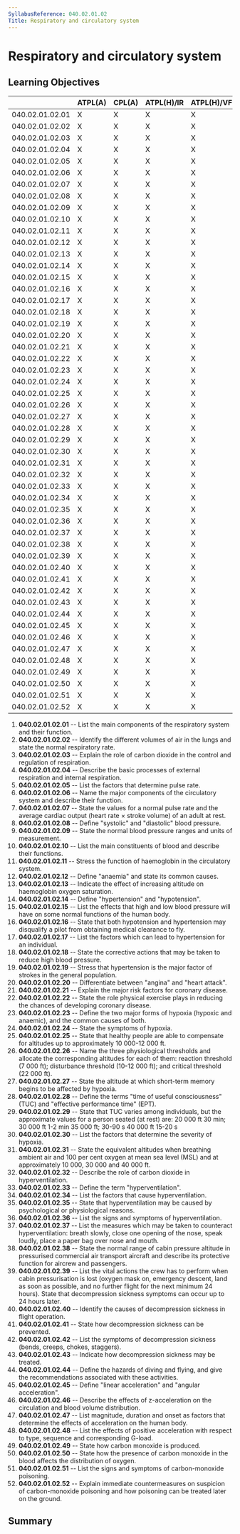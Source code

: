 ```yaml
---
SyllabusReference: 040.02.01.02
Title: Respiratory and circulatory system
---
```


# Respiratory and circulatory system

## Learning Objectives

|                 | ATPL(A) | CPL(A) | ATPL(H)/IR | ATPL(H)/VFR | CPL(H) | IR  | CBIR(A) |
| --------------- | ------- | ------ | ---------- | ----------- | ------ | --- | ------- |
| 040.02.01.02.01 | X       | X      | X          | X           | X      | X   |         |
| 040.02.01.02.02 | X       | X      | X          | X           | X      | X   |         |
| 040.02.01.02.03 | X       | X      | X          | X           | X      | X   |         |
| 040.02.01.02.04 | X       | X      | X          | X           | X      | X   |         |
| 040.02.01.02.05 | X       | X      | X          | X           | X      | X   |         |
| 040.02.01.02.06 | X       | X      | X          | X           | X      | X   |         |
| 040.02.01.02.07 | X       | X      | X          | X           | X      | X   |         |
| 040.02.01.02.08 | X       | X      | X          | X           | X      | X   |         |
| 040.02.01.02.09 | X       | X      | X          | X           | X      | X   |         |
| 040.02.01.02.10 | X       | X      | X          | X           | X      | X   |         |
| 040.02.01.02.11 | X       | X      | X          | X           | X      | X   |         |
| 040.02.01.02.12 | X       | X      | X          | X           | X      | X   |         |
| 040.02.01.02.13 | X       | X      | X          | X           | X      | X   |         |
| 040.02.01.02.14 | X       | X      | X          | X           | X      | X   |         |
| 040.02.01.02.15 | X       | X      | X          | X           | X      | X   |         |
| 040.02.01.02.16 | X       | X      | X          | X           | X      | X   |         |
| 040.02.01.02.17 | X       | X      | X          | X           | X      | X   |         |
| 040.02.01.02.18 | X       | X      | X          | X           | X      | X   |         |
| 040.02.01.02.19 | X       | X      | X          | X           | X      | X   |         |
| 040.02.01.02.20 | X       | X      | X          | X           | X      | X   |         |
| 040.02.01.02.21 | X       | X      | X          | X           | X      | X   |         |
| 040.02.01.02.22 | X       | X      | X          | X           | X      | X   |         |
| 040.02.01.02.23 | X       | X      | X          | X           | X      | X   |         |
| 040.02.01.02.24 | X       | X      | X          | X           | X      | X   |         |
| 040.02.01.02.25 | X       | X      | X          | X           | X      | X   |         |
| 040.02.01.02.26 | X       | X      | X          | X           | X      | X   |         |
| 040.02.01.02.27 | X       | X      | X          | X           | X      | X   |         |
| 040.02.01.02.28 | X       | X      | X          | X           | X      | X   |         |
| 040.02.01.02.29 | X       | X      | X          | X           | X      | X   |         |
| 040.02.01.02.30 | X       | X      | X          | X           | X      | X   |         |
| 040.02.01.02.31 | X       | X      | X          | X           | X      | X   |         |
| 040.02.01.02.32 | X       | X      | X          | X           | X      | X   |         |
| 040.02.01.02.33 | X       | X      | X          | X           | X      | X   |         |
| 040.02.01.02.34 | X       | X      | X          | X           | X      | X   |         |
| 040.02.01.02.35 | X       | X      | X          | X           | X      | X   |         |
| 040.02.01.02.36 | X       | X      | X          | X           | X      | X   |         |
| 040.02.01.02.37 | X       | X      | X          | X           | X      | X   |         |
| 040.02.01.02.38 | X       | X      | X          | X           | X      | X   |         |
| 040.02.01.02.39 | X       | X      | X          | X           | X      | X   |         |
| 040.02.01.02.40 | X       | X      | X          | X           | X      | X   |         |
| 040.02.01.02.41 | X       | X      | X          | X           | X      | X   |         |
| 040.02.01.02.42 | X       | X      | X          | X           | X      | X   |         |
| 040.02.01.02.43 | X       | X      | X          | X           | X      | X   |         |
| 040.02.01.02.44 | X       | X      | X          | X           | X      | X   |         |
| 040.02.01.02.45 | X       | X      | X          | X           | X      | X   | X       |
| 040.02.01.02.46 | X       | X      | X          | X           | X      | X   |         |
| 040.02.01.02.47 | X       | X      | X          | X           | X      | X   | X       |
| 040.02.01.02.48 | X       | X      | X          | X           | X      | X   |         |
| 040.02.01.02.49 | X       | X      | X          | X           | X      | X   |         |
| 040.02.01.02.50 | X       | X      | X          | X           | X      | X   |         |
| 040.02.01.02.51 | X       | X      | X          | X           | X      | X   |         |
| 040.02.01.02.52 | X       | X      | X          | X           | X      | X   |         |

1.  **040.02.01.02.01** -- List the main components of the respiratory system and
    their function.
2.  **040.02.01.02.02** -- Identify the different volumes of air in the lungs and
    state the normal respiratory rate.
3.  **040.02.01.02.03** -- Explain the role of carbon dioxide in the control and
    regulation of respiration.
4.  **040.02.01.02.04** -- Describe the basic processes of external respiration
    and internal respiration.
5.  **040.02.01.02.05** -- List the factors that determine pulse rate.
6.  **040.02.01.02.06** -- Name the major components of the circulatory system
    and describe their function.
7.  **040.02.01.02.07** -- State the values for a normal pulse rate and the
    average cardiac output (heart rate × stroke volume) of an adult at rest.
8.  **040.02.01.02.08** -- Define "systolic" and "diastolic" blood pressure.
9.  **040.02.01.02.09** -- State the normal blood pressure ranges and units of
    measurement.
10. **040.02.01.02.10** -- List the main constituents of blood and describe
    their functions.
11. **040.02.01.02.11** -- Stress the function of haemoglobin in the circulatory
    system.
12. **040.02.01.02.12** -- Define "anaemia" and state its common causes.
13. **040.02.01.02.13** -- Indicate the effect of increasing altitude on
    haemoglobin oxygen saturation.
14. **040.02.01.02.14** -- Define "hypertension" and "hypotension".
15. **040.02.01.02.15** -- List the effects that high and low blood pressure
    will have on some normal functions of the human body.
16. **040.02.01.02.16** -- State that both hypotension and hypertension may
    disqualify a pilot from obtaining medical clearance to fly.
17. **040.02.01.02.17** -- List the factors which can lead to hypertension for
    an individual.
18. **040.02.01.02.18** -- State the corrective actions that may be taken to
    reduce high blood pressure.
19. **040.02.01.02.19** -- Stress that hypertension is the major factor of
    strokes in the general population.
20. **040.02.01.02.20** -- Differentiate between "angina" and "heart attack".
21. **040.02.01.02.21** -- Explain the major risk factors for coronary disease.
22. **040.02.01.02.22** -- State the role physical exercise plays in reducing
    the chances of developing coronary disease.
23. **040.02.01.02.23** -- Define the two major forms of hypoxia (hypoxic and
    anaemic), and the common causes of both.
24. **040.02.01.02.24** -- State the symptoms of hypoxia.
25. **040.02.01.02.25** -- State that healthy people are able to compensate for
    altitudes up to approximately 10 000-12 000 ft.
26. **040.02.01.02.26** -- Name the three physiological thresholds and allocate
    the corresponding altitudes for each of them: reaction threshold (7 000 ft);
    disturbance threshold (10-12 000 ft); and critical threshold (22 000 ft).
27. **040.02.01.02.27** -- State the altitude at which short-term memory begins
    to be affected by hypoxia.
28. **040.02.01.02.28** -- Define the terms "time of useful consciousness" (TUC)
    and "effective performance time" (EPT).
29. **040.02.01.02.29** -- State that TUC varies among individuals, but the
    approximate values for a person seated (at rest) are: 20 000 ft 30 min; 30
    000 ft 1-2 min 35 000 ft; 30-90 s 40 000 ft 15-20 s
30. **040.02.01.02.30** -- List the factors that determine the severity of
    hypoxia.
31. **040.02.01.02.31** -- State the equivalent altitudes when breathing ambient
    air and 100 per cent oxygen at mean sea level (MSL) and at approximately 10
    000, 30 000 and 40 000 ft.
32. **040.02.01.02.32** -- Describe the role of carbon dioxide in
    hyperventilation.
33. **040.02.01.02.33** -- Define the term "hyperventilation".
34. **040.02.01.02.34** -- List the factors that cause hyperventilation.
35. **040.02.01.02.35** -- State that hyperventilation may be caused by
    psychological or physiological reasons.
36. **040.02.01.02.36** -- List the signs and symptoms of hyperventilation.
37. **040.02.01.02.37** -- List the measures which may be taken to counteract
    hyperventilation: breath slowly, close one opening of the nose, speak
    loudly, place a paper bag over nose and mouth.
38. **040.02.01.02.38** -- State the normal range of cabin pressure altitude in
    pressurised commercial air transport aircraft and describe its protective
    function for aircrew and passengers.
39. **040.02.01.02.39** -- List the vital actions the crew has to perform when
    cabin pressurisation is lost (oxygen mask on, emergency descent, land as
    soon as possible, and no further flight for the next minimum 24 hours).
    State that decompression sickness symptoms can occur up to 24 hours later.
40. **040.02.01.02.40** -- Identify the causes of decompression sickness in
    flight operation.
41. **040.02.01.02.41** -- State how decompression sickness can be prevented.
42. **040.02.01.02.42** -- List the symptoms of decompression sickness (bends,
    creeps, chokes, staggers).
43. **040.02.01.02.43** -- Indicate how decompression sickness may be treated.
44. **040.02.01.02.44** -- Define the hazards of diving and flying, and give the
    recommendations associated with these activities.
45. **040.02.01.02.45** -- Define "linear acceleration" and "angular
    acceleration".
46. **040.02.01.02.46** -- Describe the effects of z-acceleration on the
    circulation and blood volume distribution.
47. **040.02.01.02.47** -- List magnitude, duration and onset as factors that
    determine the effects of acceleration on the human body.
48. **040.02.01.02.48** -- List the effects of positive acceleration with
    respect to type, sequence and corresponding G-load.
49. **040.02.01.02.49** -- State how carbon monoxide is produced.
50. **040.02.01.02.50** -- State how the presence of carbon monoxide in the
    blood affects the distribution of oxygen.
51. **040.02.01.02.51** -- List the signs and symptoms of carbon-monoxide
    poisoning.
52. **040.02.01.02.52** -- Explain immediate countermeasures on suspicion of
    carbon-monoxide poisoning and how poisoning can be treated later on the
    ground.

## Summary
